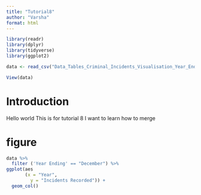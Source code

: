 ```yaml
---
title: "Tutorial8"
author: "Varsha"
format: html
---
```


```r
library(readr)
library(dplyr)
library(tidyverse)
library(ggplot2)
```

```r
data <- read_csv("Data_Tables_Criminal_Incidents_Visualisation_Year_Ending_December_2019.csv")
```

```r
View(data)
```

# Introduction
Hello world
This is for tutorial 8
I want to learn how to merge

# figure
```r
data %>% 
  filter ('Year Ending' == "December") %>%
ggplot(aes
       (x = "Year",
         y = "Incidents Recorded")) +
  geom_col()
```

